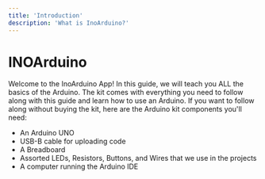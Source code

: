 ```yaml
---
title: 'Introduction'
description: 'What is InoArduino?'
---
```



# INOArduino

Welcome to the InoArduino App!
In this guide, we will teach you ALL the basics of the Arduino. 
The kit comes with everything you need to follow along with this guide and learn how to use an Arduino. 
If you want to follow along without buying the kit, here are the Arduino kit components you'll need:

- An Arduino UNO
- USB-B cable for uploading code
- A Breadboard
- Assorted LEDs, Resistors, Buttons, and Wires that we use in the projects
- A computer running the Arduino IDE 

